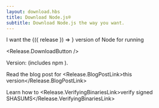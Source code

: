 ```yaml
---
layout: download.hbs
title: Download Node.js®
subtitle: Download Node.js the way you want.
---
```


<section>
  I want the <WithNodeRelease status={['Active LTS', 'Maintenance LTS']}>{({ release }) => <Release.VersionDropdown {...release} />}</WithNodeRelease> version of Node for <Release.OperatingSystemDropdown exclude={["LINUX"]} /> running <Release.BitnessDropdown />

  <Release.DownloadButton />
</section>

<section>
  <Release.Status /> Version: <Release.Version /> (includes npm <Release.NpmVersion />).

Read the blog post for <Release.BlogPostLink>this version</Release.BlogPostLink>

Learn how to <Release.VerifyingBinariesLink>verify signed SHASUMS</Release.VerifyingBinariesLink>

</section>
